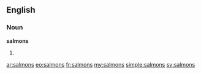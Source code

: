 ==English==

===Noun===
'''salmons'''

# {{plural of|[[salmon]]}}

[[ar:salmons]]
[[eo:salmons]]
[[fr:salmons]]
[[my:salmons]]
[[simple:salmons]]
[[sv:salmons]]